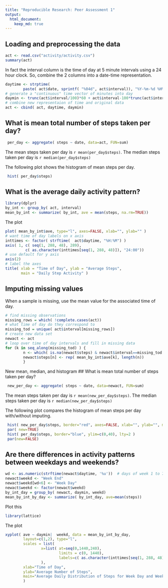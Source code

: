 ```yaml
---
title: "Reproducible Research: Peer Assessment 1"
output: 
  html_document:
    keep_md: true
---
```



## Loading and preprocessing the data
```r
act <- read.csv("activity/activity.csv")
summary(act)
```

In fact the interval column is the time of day at 5 minute intervals using a 24
hour clock. So, combine the 2 columns into a date-time representation.
```r
daytime <- strptime( 
        paste( act$date, sprintf( "%04d", act$interval)), "%Y-%m-%d %H%M")
# generate a "continuous" time vector of minutes into day
daymin <- trunc(act$interval/100)*60 + act$interval-100*trunc(act$interval/100) 
# combine new representaion of time and original data
act <- cbind( act, daytime, daymin)
```

## What is mean total number of steps taken per day?
```r
 per_day <- aggregate( steps ~ date, data=act, FUN=sum)
```
The mean steps taken per day is `r mean(per_day$steps)`.
The median steps taken per day is `r median(per_day$steps)`

The following plot shows the histogram of mean steps per day.
```r
 hist( per_day$steps)
```


## What is the average daily activity pattern?
```r
library(dplyr)
by_int <- group_by( act, interval)
mean_by_int <- summarize( by_int, ave = mean(steps, na.rm=TRUE))
```

The plot
```r
plot( mean_by_int$ave, type="l", axes=FALSE, xlab="", ylab="" )
# want time of day labels on x axis
inttimes <- factor( strftime(  act$daytime, "%H:%M") )
axis( 1, c( seq(1, 288, 48), 289),
         c( as.character(inttimes[seq(1, 288, 48)]), "24:00"))
# use default for y axis
axis(2)
# label the axes
title( xlab = "Time of Day", ylab = "Average Steps",
       main = "Daily Step Activity" )
```

## Imputing missing values
When a sample is missing, use the mean value for the associated time of day.
```r
# find missing observations
missing_rows = which( !complete.cases(act))
# what time of day do they correspond to
missing_tod = unique( act$interval[missing_rows])
# create new data set
newact <- act
# loop over time of day intervals and fill in missing data
for (k in seq_along(missing_tod) ) {
        n <- which( is.na(newact$steps) & newact$interval==missing_tod[k])
        newact$steps[n] <- rep( mean_by_int$ave[k], length(n))
        }
```

New mean, median, and histogram
## What is mean total number of steps taken per day?
```r
 new_per_day <- aggregate( steps ~ date, data=newact, FUN=sum)
```
The mean steps taken per day is `r mean(new_per_day$steps)`.
The median steps taken per day is `r median(new_per_day$steps)`

The following plot compares the histogram of mean steps per day with/without imputing.
```r
 hist( new_per_day$steps, border="red", axes=FALSE, xlab="", ylab="", main="", ylim=c(0,40))
 par( new=TRUE)
 hist( per_day$steps, border="blue", ylim=c(0,40), lty=2 )
 par(new=FALSE)
```

## Are there differences in activity patterns between weekdays and weekends?
```r
wd <- as.numeric(strftime(newact$daytime, '%u'))  # days of week 1 to 7, 1: MON
newact$weekd <- "Week End"
newact$weekd[wd<6] <- "Week Day"
newact$weekd <- factor(newact$weekd)
by_int_day = group_by( newact, daymin, weekd)
mean_by_int_by_day <- summarize( by_int_day, ave=mean(steps))
```
Plot this
```r
library(lattice)
```
The plot
```r
xyplot( ave ~ daymin|  weekd, data = mean_by_int_by_day, 
        layout=c(1,2), type="l", 
        scales = list( 
                x=list( at=seq(0,1440,240), 
                        limits = c(0, 1440),
                        labels=c( as.character(inttimes[seq(1, 288, 48)]), "24:00"))
                ),
        xlab="Time of Day",
        ylab="Average Number of Steps",
        main="Average Daily Distribution of Steps for Week Day and Weekend"
        )
```

